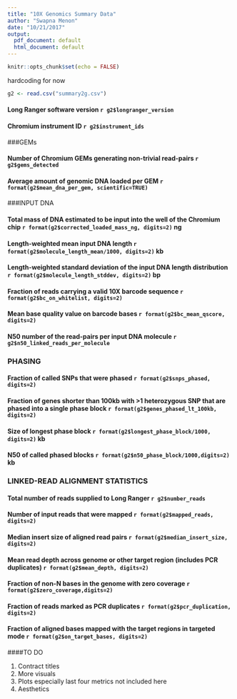```yaml
---
title: "10X Genomics Summary Data"
author: "Swapna Menon"
date: "10/21/2017"
output:
  pdf_document: default
  html_document: default
---
```


```r
knitr::opts_chunk$set(echo = FALSE)
```
hardcoding for now

```r
g2 <- read.csv("summary2g.csv")
```

#### Long Ranger software version `r g2$longranger_version`

#### Chromium instrument ID `r g2$instrument_ids`

###GEMs

#### Number of Chromium GEMs generating non-trivial read-pairs  `r g2$gems_detected`

#### Average amount of genomic DNA loaded per GEM  `r format(g2$mean_dna_per_gem, scientific=TRUE)`

###INPUT DNA

#### Total mass of DNA estimated to be input into the well of the Chromium chip `r format(g2$corrected_loaded_mass_ng, digits=2)` ng

#### Length-weighted mean input DNA length `r format(g2$molecule_length_mean/1000, digits=2)` kb

#### Length-weighted standard deviation of the input DNA length distribution `r format(g2$molecule_length_stddev, digits=2)` bp

#### Fraction of reads carrying a valid 10X barcode sequence  `r format(g2$bc_on_whitelist, digits=2)`

#### Mean base quality value on barcode bases  `r format(g2$bc_mean_qscore, digits=2)`

#### N50 number of the read-pairs per input DNA molecule `r g2$n50_linked_reads_per_molecule`

### PHASING

#### Fraction of called SNPs that were phased `r format(g2$snps_phased, digits=2)`

#### Fraction of genes shorter than 100kb with >1 heterozygous SNP that are phased into a single phase block `r format(g2$genes_phased_lt_100kb, digits=2)`

#### Size of longest phase block `r format(g2$longest_phase_block/1000, digits=2)` kb

#### N50 of called phased blocks `r format(g2$n50_phase_block/1000,digits=2)` kb


### LINKED-READ ALIGNMENT STATISTICS

#### Total number of reads supplied to Long Ranger `r g2$number_reads`

#### Number of input reads that were mapped `r format(g2$mapped_reads, digits=2)`

#### Median insert size of aligned read pairs `r format(g2$median_insert_size, digits=2)`

#### Mean read depth across genome or other target region (includes PCR duplicates) `r format(g2$mean_depth, digits=2)`

#### Fraction of non-N bases in the genome with zero coverage `r format(g2$zero_coverage,digits=2) `

#### Fraction of reads marked as PCR duplicates `r format(g2$pcr_duplication, digits=2)`

#### Fraction of aligned bases mapped with the target regions in targeted mode `r format(g2$on_target_bases, digits=2)`


####TO DO

1. Contract titles
2. More visuals
3. Plots especially last four metrics not included here
4. Aesthetics


